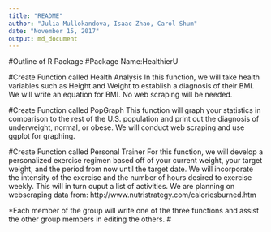 ```yaml
---
title: "README"
author: "Julia Mullokandova, Isaac Zhao, Carol Shum"
date: "November 15, 2017"
output: md_document
---
```

#Outline of R Package
#Package Name:HealthierU

#Create Function called Health Analysis
In this function, we will take health variables such as Height and Weight to  establish a diagnosis of their BMI. We will write an equation for BMI. No web scraping will be needed.

#Create Function called PopGraph
This function will graph your statistics in comparison to the rest of the U.S. population and print out the diagnosis of underweight, normal, or obese. We will conduct web scraping and use ggplot for graphing. 

#Create Function called Personal Trainer
For this function, we will develop a personalized exercise regimen based off of your current weight, your target weight, and the period from now until the target date. We will incorporate the intensity of the exercise and the number of hours desired to exercise weekly. This will in turn ouput a list of activities. 
We are planning on webscraping data from: http://www.nutristrategy.com/caloriesburned.htm

*Each member of the group will write one of the three functions and assist the other group members in editing the others.
#
```r
```

